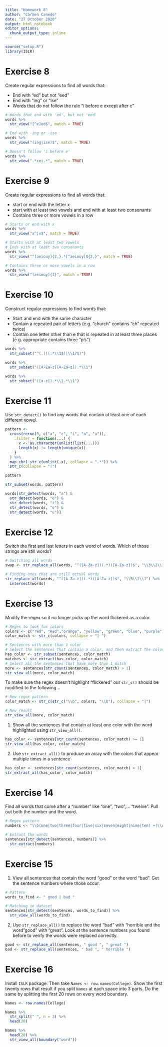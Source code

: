 ```yaml
---
title: "Homework 8"
author: "Carmen Canedo"
date: "27 October 2020"
output: html_notebook
editor_options: 
  chunk_output_type: inline
---
```


```r
source("setup.R")
library(ISLR)
```


# Exercise 8
Create regular expressions to find all words that:

  + End with "ed" but not "eed"
  + End with "ing" or "ise"
  + Words that do not follow the rule "i before e except after c"
  
```r
# Words that end with 'ed', but not 'eed'
words %>% 
  str_view("[^e]ed$", match = TRUE)
```

```r
# End with -ing or -ise
words %>% 
  str_view("(ing|ise)$", match = TRUE)
```

```r
# Doesn't follow 'i before e'
words %>% 
  str_view(".*cei.*", match = TRUE)
```

# Exercise 9
Create regular expressions to find all words that:

  + start or end with the letter x
  + start with at least two vowels and end with at least two consonants
  + Contains three or more vowels in a row
  
```r
# Starts or end with x
words %>% 
  str_view("x^|x$", match = TRUE)
```
  
```r
# Starts with at least two vowels
# Ends with at least two consonants
words %>% 
  str_view("^[aeiouy]{2,}.*[^aeiouy]${2,}", match = TRUE)
```
  
```r
# Contains three or more vowels in a row
words %>% 
  str_view("[aeiouy]{3}", match = TRUE)
```

# Exercise 10
Construct regular expressions to find words that:

  + Start and end with the same character
  + Contain a repeated pair of letters (e.g. "church" contains "ch" repeated twice)
  + Contain one letter other than e that is repeated in at least three places (e.g. appropriate contains three "p's")
  
```r
words %>% 
  str_subset("^(.)((.*\\1$)|\\1?$)")
```

```r
words %>% 
  str_subset("([A-Za-z][A-Za-z]).*\\1")
```

```r
words %>% 
  str_subset("([a-z]).*\\1.*\\1")
```

# Exercise 11
Use `str_detect()` to find any words that contain at least one of each different vowel.
```r
pattern <-
  cross(rerun(5, c("a", "e", "i", "o", "u")),
    .filter = function(...) {
      x <- as.character(unlist(list(...)))
      length(x) != length(unique(x))
    }
  ) %>%
  map_chr(~str_c(unlist(.x), collapse = ".*")) %>%
  str_c(collapse = "|")

pattern
```

```r
str_subset(words, pattern)

words[str_detect(words, "a") &
  str_detect(words, "e") &
  str_detect(words, "i") &
  str_detect(words, "o") &
  str_detect(words, "u")]
```


# Exercise 12
Switch the first and last letters in each word of words. Which of those strings are still words?
```r
# Switching all words
swap <- str_replace_all(words, "^([A-Za-z])(.*)([A-Za-z])$", "\\3\\2\\1")
```


```r
# Finding ones that are still actual words
str_replace_all(words, "^([A-Za-z])(.*)([A-Za-z])$", "\\3\\2\\1") %>% 
  intersect(words)
```

# Exercise 13
Modify the regex so it no longer picks up the word flickered as a color.
```r
# Regex to look for colors
colors <- c("red", "Red","orange", "yellow", "green", "blue", "purple")
color_match <- str_c(colors, collapse = "| ")
```

```r
# Sentences with more than 1 color
# Select the sentences that contain a color, and then extract the color to figure out which one it is
has_color <- str_subset(sentences, color_match)
matches <- str_extract(has_color, color_match)
# Select all the sentences that have more than 1 match
more <- sentences[str_count(sentences, color_match) > 1]
str_view_all(more, color_match)
```
To make sure the regex doesn't highlight "flickered" our `str_c()` should be modified to the following...
```r
# New regex pattern
color_match <- str_c(str_c("\\b", colors, "\\b"), collapse = "|")

# New result
str_view_all(more, color_match)
```


  1. Show all the sentences that contain at least one color with the word highlighted using `str_view_all()`.
```r
has_color <- sentences[str_count(sentences, color_match) >= 1]
str_view_all(has_color, color_match)
```

  2. Use `str_extract_all()` to produce an array with the colors that appear multiple times in a sentence
```r
has_color <- sentences[str_count(sentences, color_match) > 1]
str_extract_all(has_color, color_match)
```
  
  
# Exercise 14
Find all words that come after a "number" like "one", "two",... "twelve". Pull out both the number and the word.
```r
# Regex pattern
numbers <- "\\b(one|two|three|four|five|six|seven|eight|nine|ten) +(\\w+)"

# Extract the words
sentences[str_detect(sentences, numbers)] %>%
  str_extract(numbers)
```

# Exercise 15

  1. View all sentences that contain the word "good" or the word "bad". Get the sentence numbers where those occur.
```r
# Pattern
words_to_find <- " good | bad "

# Matching in dataset
sentences[str_detect(sentences, words_to_find)] %>% 
  str_view_all(words_to_find)
```

  2. Use `str_replace_all()` to replace the word "bad" with "horrible and the word "good" with "great". Look at the sentence numbers you found before to verify the words were replaced correctly.
```r
good <- str_replace_all(sentences, " good ", " great ")
bad <- str_replace_all(sentences, " bad ", " horrible ")
```
  
  
# Exercise 16
Install `ISLR` package. Then take `Names <- row.names(College)`. Show the first twenty rows that result if you split `Names` at each space into 3 parts. Do the same by splitting the first 20 rows on every word boundary.
```r
Names <- row.names(College)
```

```r
Names %>% 
  str_split(" ", n = 3) %>% 
  head(20)
```

```r
Names %>% 
  head(20) %>% 
  str_view_all(boundary("word"))
```

